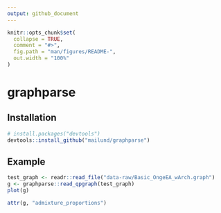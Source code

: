 ```yaml
---
output: github_document
---
```


<!-- README.md is generated from README.Rmd. Please edit that file -->

```r
knitr::opts_chunk$set(
  collapse = TRUE,
  comment = "#>",
  fig.path = "man/figures/README-",
  out.width = "100%"
)
```

# graphparse


## Installation

``` r
# install.packages("devtools")
devtools::install_github("mailund/graphparse")
```

## Example


```r
test_graph <- readr::read_file("data-raw/Basic_OngeEA_wArch.graph")
g <- graphparse::read_qpgraph(test_graph)
plot(g)
```

```r
attr(g, "admixture_proportions")
```
